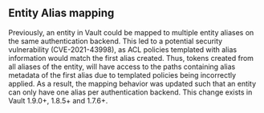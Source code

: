 ## Entity Alias mapping

Previously, an entity in Vault could be mapped to multiple entity aliases on the same authentication backend. This
led to a potential security vulnerability (CVE-2021-43998), as ACL policies templated with alias information would match the first
alias created. Thus, tokens created from all aliases of the entity, will have access to the paths containing alias 
metadata of the first alias due to templated policies being incorrectly applied. As a result, the mapping behavior was updated 
such that an entity can only have one alias per authentication backend. This change exists in Vault 1.9.0+, 1.8.5+ and 1.7.6+.